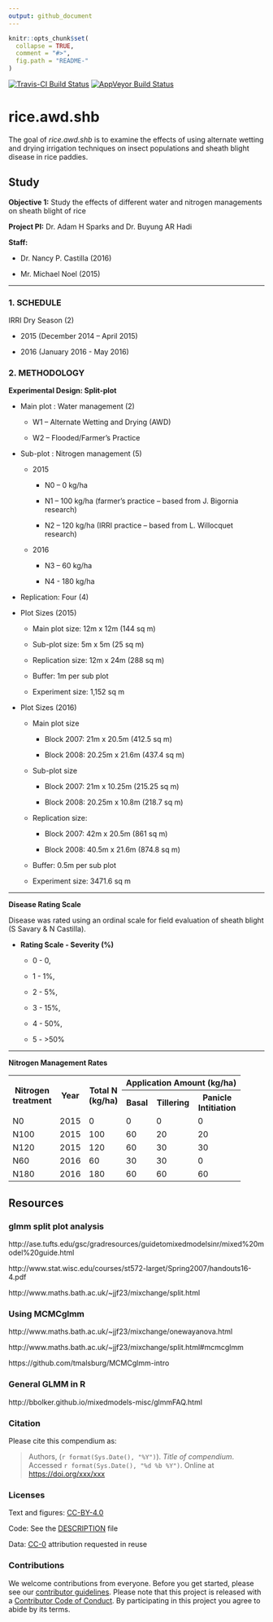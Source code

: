 ```yaml
---
output: github_document
---
```



<!-- README.md is generated from README.Rmd. Please edit that file -->

```r
knitr::opts_chunk$set(
  collapse = TRUE,
  comment = "#>",
  fig.path = "README-"
)
```
[![Travis-CI Build Status](https://travis-ci.org/phytopathology/rice_awd_pests.svg?branch=master)](https://travis-ci.org/phytopathology/rice_awd_pests)
[![AppVeyor Build Status](https://ci.appveyor.com/api/projects/status/github/phytopathology/rice_awd_pests?branch=master&svg=true)](https://ci.appveyor.com/project/phytopathology/rice_awd_pests)

# rice.awd.shb

The goal of _rice.awd.shb_ is to examine the effects of using alternate wetting and drying irrigation techniques on insect populations and sheath blight disease in rice paddies.

## Study 

**Objective 1:** Study the effects of different water and nitrogen managements on sheath blight of rice

**Project PI:** Dr. Adam H Sparks  and Dr. Buyung AR Hadi

**Staff:**

  * Dr. Nancy P. Castilla (2016)
  
  * Mr. Michael Noel (2015)

******

### 1. SCHEDULE

IRRI Dry Season (2)

 * 2015 (December 2014 – April 2015)
 
 * 2016 (January 2016 - May 2016)

### 2. METHODOLOGY

**Experimental Design: Split-plot**

  * Main plot : Water management (2)
  
    * W1 – Alternate Wetting and Drying (AWD)
    
    * W2 – Flooded/Farmer’s Practice
  
  * Sub-plot : Nitrogen management (5)
  
    * 2015
    
      * N0 – 0 kg/ha
      
      * N1 – 100 kg/ha (farmer’s practice – based from J. Bigornia research)
      
      * N2 – 120 kg/ha (IRRI practice – based from L. Willocquet research)
      
    * 2016
    
      * N3 – 60 kg/ha
      
      * N4 - 180 kg/ha

  * Replication: Four (4)
  
  * Plot Sizes (2015)
  
    * Main plot size: 12m x 12m (144 sq m)
    
    * Sub-plot size: 5m x 5m (25 sq m)
    
    * Replication size: 12m x 24m (288 sq m)
    
    * Buffer: 1m per sub plot
    
    * Experiment size: 1,152 sq m

  * Plot Sizes (2016)
  
    * Main plot size
    
      * Block 2007: 21m x 20.5m (412.5 sq m)
      
      * Block 2008: 20.25m x 21.6m (437.4 sq m)
      
    * Sub-plot size
    
      * Block 2007: 21m x 10.25m (215.25 sq m)
      
      * Block 2008: 20.25m x 10.8m (218.7 sq m)
      
    * Replication size:
    
      * Block 2007: 42m x 20.5m (861 sq m)
      
      * Block 2008: 40.5m x 21.6m (874.8 sq m)
      
    * Buffer: 0.5m per sub plot
    
    * Experiment size: 3471.6 sq m
    
******

**Disease Rating Scale**

Disease was rated using an ordinal scale for field evaluation of sheath blight (S Savary & N Castilla).

* **Rating Scale - Severity (%)**

    * 0 - 0,
    
    * 1 - 1%,
    
    * 2 - 5%,
    
    * 3 - 15%,
    
    * 4 - 50%,
    
    * 5 - >50%

******

**Nitrogen Management Rates**

<table width = "500">
<tr>
  <th rowspan = "2">Nitrogen<br>treatment</th>
  <th rowspan = "2">Year</th>
  <th rowspan = "2">Total N<br>(kg/ha)</th>
  <th colspan = "4">Application Amount (kg/ha)</th>
</tr>
<tr>
  <th>Basal</th>
  <th>Tillering</th>
  <th>Panicle<br>Intitiation</th>
</tr>
<tr>
  <td>N0</td>
  <td>2015</td>
  <td>0</td>
  <td>0</td>
  <td>0</td>
  <td>0</td>
</tr>
<tr>
  <td>N100</td>
  <td>2015</td>
  <td>100</td>
  <td>60</td>
  <td>20</td>
  <td>20</td>
</tr>
<tr>
  <td>N120</td>
  <td>2015</td>
  <td>120</td>
  <td>60</td>
  <td>30</td>
  <td>30</td>
</tr>
<tr>
  <td>N60</td>
  <td>2016</td>
  <td>60</td>
  <td>30</td>
  <td>30</td>
  <td>0</td>
</tr>
<tr>
  <td>N180</td>
  <td>2016</td>
  <td>180</td>
  <td>60</td>
  <td>60</td>
  <td>60</td>
</tr>
</table>

## Resources

### glmm split plot analysis

http://ase.tufts.edu/gsc/gradresources/guidetomixedmodelsinr/mixed%20model%20guide.html

http://www.stat.wisc.edu/courses/st572-larget/Spring2007/handouts16-4.pdf

http://www.maths.bath.ac.uk/~jjf23/mixchange/split.html

### Using MCMCglmm

http://www.maths.bath.ac.uk/~jjf23/mixchange/onewayanova.html

http://www.maths.bath.ac.uk/~jjf23/mixchange/split.html#mcmcglmm

https://github.com/tmalsburg/MCMCglmm-intro

### General GLMM in R

http://bbolker.github.io/mixedmodels-misc/glmmFAQ.html


### Citation

Please cite this compendium as:

> Authors, (`r format(Sys.Date(), "%Y")`). _Title of compendium_. Accessed `r format(Sys.Date(), "%d %b %Y")`. Online at <https://doi.org/xxx/xxx>

### Licenses

Text and figures:  [CC-BY-4.0](http://creativecommons.org/licenses/by/4.0/)

Code: See the [DESCRIPTION](DESCRIPTION) file

Data: [CC-0](http://creativecommons.org/publicdomain/zero/1.0/) attribution requested in reuse

### Contributions

We welcome contributions from everyone. Before you get started, please see our [contributor guidelines](CONTRIBUTING.md). Please note that this project is released with a [Contributor Code of Conduct](CONDUCT.md). By participating in this project you agree to abide by its terms.
